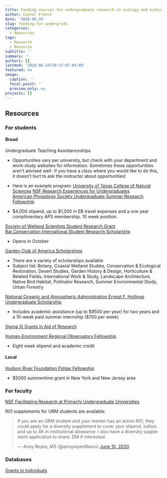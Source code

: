 ```yaml
---
title: Funding sources for undergraduate research in ecology and evolution
author: Connor French
date: '2020-06-24'
slug: funding-for-undergrads
categories:
  - Resources
tags:
  - Research
  - Resource
subtitle: ''
summary: ''
authors: []
lastmod: '2020-06-24T10:37:07-04:00'
featured: no
image:
  caption: ''
  focal_point: ''
  preview_only: no
projects: []
---
```


## Resources

### For students

#### Broad
Undergraduate Teaching Assistanceships  

* Opportunities vary per university, but check with your department and work-study websites for information. Sometimes these opportunities aren't advised well- if you have a class where you would like to do this, it doesn't hurt to ask the instructor about opportunities!
* Here is an example program: [University of Texas College of Natural Sciences](https://cns.utexas.edu/tides/faculty/ugta-resources/students)
[NSF Research Experiences for Undergraduates](https://www.nsf.gov/crssprgm/reu/)  
[American Physiology Society Undergraduate Summer Research Fellowship](https://www.physiology.org/ugsrf?SSO=Y)  

* $4,000 stipend, up to $1,300 in EB travel expenses and a one year complimentary APS membership. 10 week position.  

[Society of Wetland Scientists Student Research Grant](http://www.sws.org/Awards-and-Grants/student-research-grants.html)  
[Bat Conservation International Student Research Scholarship](http://www.batcon.org/our-work/initiatives/award-grants-scholarships)  

* Opens in October  

[Garden Club of America Scholarships](https://www.gcamerica.org/scholarships)  

* There are a variety of scholarships available
* Subject list: Botany, Coastal Wetland Studies, Conservation & Ecological Restoration, Desert Studies, Garden History & Design, Horticulture & Related Fields, International Work & Study, Landscape Architecture, Native Bird Habitat, Pollinator Research, Summer Environmental Study, Urban Forestry  

[National Oceanic and Atmospheric Administration Ernest F. Hollings Undergraduate Scholarship](https://www.noaa.gov/office-education/hollings-scholarship)  

* Includes academic assistance (up to $9500 per year) for two years and a 10-week paid summer internship ($700 per week)  

[Sigma Xi Grants in Aid of Research](https://www.sigmaxi.org/programs/grants-in-aid)

[Human-Environment Regional Observatory Fellowship](https://www.clarku.edu/departments/hero-program/)  

* Eight week stipend and academic credit



#### Local
[Hudson River Foundation Polgar Fellowship](https://www.hudsonriver.org/grants#polgar-fellowship)  

* $5000 summertime grant in New York and New Jersey area 



### For faculty

[NSF Facilitating Research at Primarily Undergraduate Universities](https://www.nsf.gov/funding/pgm_summ.jsp?pims_id=5518&org=NSF)

R01 supplements for URM students are available:  
<blockquote class="twitter-tweet"><p lang="en" dir="ltr">If you are an URM student and your mentor has an active R01, they could apply for a diversity supplement to cover your stipend, tuition, and up to 4K in institutional allowance. I also have a diversity supplement application to share. DM if interested.</p>&mdash; Anny Reyes, MS (@annyreyesNeuro) <a href="https://twitter.com/annyreyesNeuro/status/1270755167818756098?ref_src=twsrc%5Etfw">June 10, 2020</a></blockquote> <script async src="https://platform.twitter.com/widgets.js" charset="utf-8"></script>

### Databases
[Grants to Individuals](https://grantstoindividuals.org/)  


